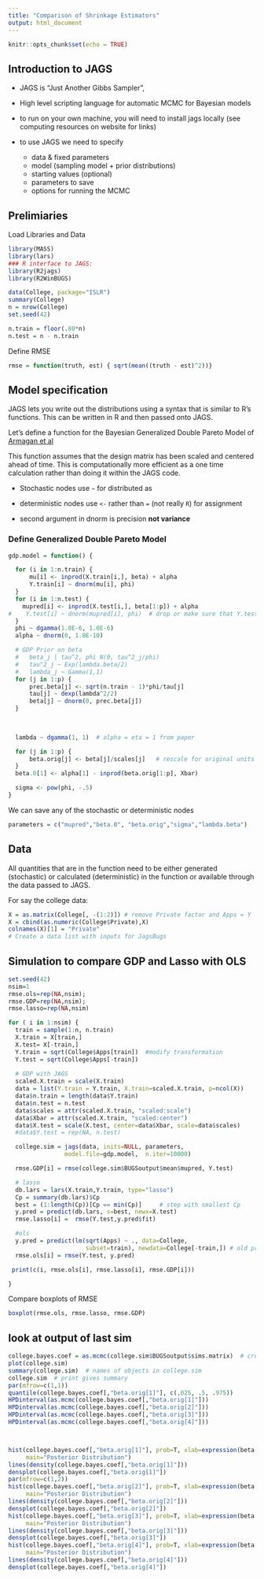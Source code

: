 ```yaml
---
title: "Comparison of Shrinkage Estimators"
output: html_document
---
```


```r
knitr::opts_chunk$set(echo = TRUE)
```

## Introduction to JAGS

- JAGS is "Just Another Gibbs Sampler",

- High level scripting language for automatic MCMC for Bayesian models

- to run on your own machine, you will need to install jags locally (see computing resources on website for links)

- to use JAGS we need to specify 
    + data & fixed parameters
    + model (sampling model + prior distributions)
    + starting values (optional)
    + parameters to save
    + options for running the MCMC

## Prelimiaries 

Load Libraries and Data

```r
library(MASS)
library(lars)
### R interface to JAGS:
library(R2jags)
library(R2WinBUGS)

data(College, package="ISLR")
summary(College)
n = nrow(College)
set.seed(42)

n.train = floor(.80*n)
n.test = n - n.train
```


Define RMSE

```r
rmse = function(truth, est) { sqrt(mean((truth - est)^2))}
```

##  Model specification

JAGS lets you write out the distributions using a syntax that is similar to R's functions.   This can be written in R and then passed onto JAGS.

Let's define a function for the Bayesian Generalized Double Pareto Model of  [Armagan et al](https://arxiv.org/abs/1104.0861) 


This function assumes that the design matrix has been scaled and centered ahead of time.  This is computationally more efficient as a one time calculation rather than doing it within the JAGS code.

- Stochastic nodes use  `~` for distributed as

- deterministic nodes  use `<-` rather than `=`  (not really `R`) for assignment

- second argument in dnorm is precision **not variance**


### Define Generalized Double Pareto Model

```r
gdp.model = function() {

  for (i in 1:n.train) {
      mu[i] <- inprod(X.train[i,], beta) + alpha
      Y.train[i] ~ dnorm(mu[i], phi)
  }
  for (i in 1:n.test) {
    mupred[i] <- inprod(X.test[i,], beta[1:p]) + alpha
#    Y.test[i] ~ dnorm(mupred[i], phi)  # drop or make sure that Y.test is NA
  }
  phi ~ dgamma(1.0E-6, 1.0E-6)
  alpha ~ dnorm(0, 1.0E-10)

  # GDP Prior on beta
  #   beta_j | tau^2, phi N(0, tau^2_j/phi)
  #   tau^2_j ~ Exp(lambda.beta/2)
  #   lambda_j ~ Gamma(1,1)  
  for (j in 1:p) {
      prec.beta[j] <- sqrt(n.train - 1)*phi/tau[j]
      tau[j] ~ dexp(lambda^2/2)
      beta[j] ~ dnorm(0, prec.beta[j])
  }
  
  

  lambda ~ dgamma(1, 1)  # alpha = eta = 1 from paper

  for (j in 1:p) {
      beta.orig[j] <- beta[j]/scales[j]   # rescale for original units
  }
  beta.0[1] <- alpha[1] - inprod(beta.orig[1:p], Xbar)

  sigma <- pow(phi, -.5)
}

```


We can save any of the stochastic or deterministic nodes

```r
parameters = c("mupred","beta.0", "beta.orig","sigma","lambda.beta")
```


## Data


All quantities that are in the function need to be either generated (stochastic) or calculated (deterministic) in the function or available through the data passed to JAGS.

For say the college data:

```r
X = as.matrix(College[, -(1:2)]) # remove Private factor and Apps = Y
X = cbind(as.numeric(College$Private),X)
colnames(X)[1] = "Private"
# Create a data list with inputs for JagsBugs
```

## Simulation to compare GDP and Lasso with OLS

```r
set.seed(42)
nsim=1
rmse.ols=rep(NA,nsim);
rmse.GDP=rep(NA,nsim); 
rmse.lasso=rep(NA,nsim)

for ( i in 1:nsim) {
  train = sample(1:n, n.train)
  X.train = X[train,]
  X.test= X[-train,]
  Y.train = sqrt(College$Apps[train])  #modify transformation
  Y.test = sqrt(College$Apps[-train])
  
  # GDP with JAGS
  scaled.X.train = scale(X.train)
  data = list(Y.train = Y.train, X.train=scaled.X.train, p=ncol(X))
  data$n.train = length(data$Y.train) 
  data$n.test = n.test
  data$scales = attr(scaled.X.train, "scaled:scale")
  data$Xbar = attr(scaled.X.train, "scaled:center")
  data$X.test = scale(X.test, center=data$Xbar, scale=data$scales)
  #data$Y.test = rep(NA, n.test)

  college.sim = jags(data, inits=NULL, parameters,
                model.file=gdp.model,  n.iter=10000)

  rmse.GDP[i] = rmse(college.sim$BUGSoutput$mean$mupred, Y.test)

  # lasso 
  db.lars = lars(X.train,Y.train, type="lasso")
  Cp = summary(db.lars)$Cp
  best = (1:length(Cp))[Cp == min(Cp)]     # step with smallest Cp
  y.pred = predict(db.lars, s=best, newx=X.test)
  rmse.lasso[i] =  rmse(Y.test,y.pred$fit)

  #ols
  y.pred = predict(lm(sqrt(Apps) ~ ., data=College,
                      subset=train), newdata=College[-train,]) # old predictions    
  rmse.ols[i] = rmse(Y.test, y.pred)

 print(c(i, rmse.ols[i], rmse.lasso[i], rmse.GDP[i]))

}
```


Compare boxplots of RMSE

```r
boxplot(rmse.ols, rmse.lasso, rmse.GDP)
```


## look at output of last sim
```r
college.bayes.coef = as.mcmc(college.sim$BUGSoutput$sims.matrix)  # create an MCMC object of coefficients
plot(college.sim)
summary(college.sim)  # names of objects in college.sim
college.sim  # print gives summary
par(mfrow=c(1,1))
quantile(college.bayes.coef[,"beta.orig[1]"], c(.025, .5, .975))
HPDinterval(as.mcmc(college.bayes.coef[,"beta.orig[1]"]))
HPDinterval(as.mcmc(college.bayes.coef[,"beta.orig[2]"]))
HPDinterval(as.mcmc(college.bayes.coef[,"beta.orig[3]"]))
HPDinterval(as.mcmc(college.bayes.coef[,"beta.orig[4]"]))



hist(college.bayes.coef[,"beta.orig[1]"], prob=T, xlab=expression(beta[1]),
     main="Posterior Distribution")
lines(density(college.bayes.coef[,"beta.orig[1]"]))
densplot(college.bayes.coef[,"beta.orig[1]"])
par(mfrow=c(1,2))
hist(college.bayes.coef[,"beta.orig[2]"], prob=T, xlab=expression(beta[1]),
     main="Posterior Distribution")
lines(density(college.bayes.coef[,"beta.orig[2]"]))
densplot(college.bayes.coef[,"beta.orig[2]"])
hist(college.bayes.coef[,"beta.orig[3]"], prob=T, xlab=expression(beta[1]),
     main="Posterior Distribution")
lines(density(college.bayes.coef[,"beta.orig[3]"]))
densplot(college.bayes.coef[,"beta.orig[3]"])
hist(college.bayes.coef[,"beta.orig[4]"], prob=T, xlab=expression(beta[1]),
     main="Posterior Distribution")
lines(density(college.bayes.coef[,"beta.orig[4]"]))
densplot(college.bayes.coef[,"beta.orig[4]"])

```

